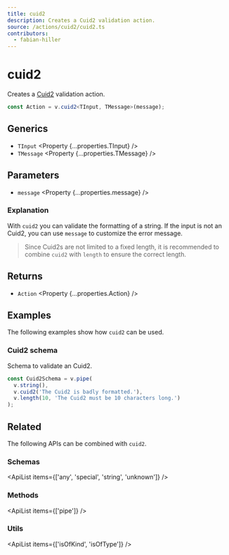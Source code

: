 ```yaml
---
title: cuid2
description: Creates a Cuid2 validation action.
source: /actions/cuid2/cuid2.ts
contributors:
  - fabian-hiller
---
```



# cuid2

Creates a [Cuid2](https://github.com/paralleldrive/cuid2) validation action.

```ts
const Action = v.cuid2<TInput, TMessage>(message);
```

## Generics

- `TInput` <Property {...properties.TInput} />
- `TMessage` <Property {...properties.TMessage} />

## Parameters

- `message` <Property {...properties.message} />

### Explanation

With `cuid2` you can validate the formatting of a string. If the input is not an Cuid2, you can use `message` to customize the error message.

> Since Cuid2s are not limited to a fixed length, it is recommended to combine `cuid2` with <Link href="../length/">`length`</Link> to ensure the correct length.

## Returns

- `Action` <Property {...properties.Action} />

## Examples

The following examples show how `cuid2` can be used.

### Cuid2 schema

Schema to validate an Cuid2.

```ts
const Cuid2Schema = v.pipe(
  v.string(),
  v.cuid2('The Cuid2 is badly formatted.'),
  v.length(10, 'The Cuid2 must be 10 characters long.')
);
```

## Related

The following APIs can be combined with `cuid2`.

### Schemas

<ApiList items={['any', 'special', 'string', 'unknown']} />

### Methods

<ApiList items={['pipe']} />

### Utils

<ApiList items={['isOfKind', 'isOfType']} />
